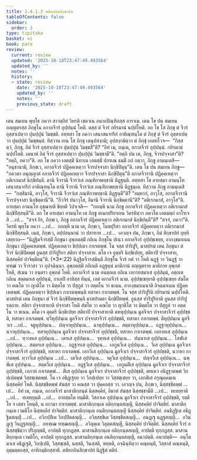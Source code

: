 ```yaml
---
title: 1.4.1.3 ตติยกถินสิกฺขาปท
tableOfContents: false
sidebar:
  order: 3
type: tipitaka
basket: vi
book: para
review:
  current: review
  updated: '2025-10-18T23:47:49.493564'
  updated_by: ''
  notes: ''
  history:
  - state: review
    date: '2025-10-18T23:47:49.493564'
    updated_by: ''
    notes: ''
    previous_state: draft
---
```



<DynamicBreadcrumb />


<ReviewStatus review={frontmatter.review} showDetails={true} />

<HypothesisAnnotation frontmatter={frontmatter} />

<Division number="497" book="para" e="ch" v="1" p="303">

<Paragraph number="1921" book="para">
เตน สมเยน พุทฺโธ ภควา สาวตฺถิยํ วิหรติ เชตวเน อนาถปิณฺฑิกสฺส อาราเม. เตน โข ปน สมเยน อญฺญตรสฺส ภิกฺขุโน อกาลจีวรํ อุปฺปนฺนํ โหติ. ตสฺส ตํ จีวรํ กยิรมานํ นปฺปโหติ. อถ โข โส ภิกฺขุ ตํ จีวรํ อุสฺสาเปตฺวา ปุนปฺปุนํ วิมชฺชติ. อทฺทสา โข ภควา เสนาสนจาริกํ อาหิณฺฑนฺโต ตํ ภิกฺขุํ ตํ จีวรํ อุสฺสาเปตฺวา ปุนปฺปุนํ วิมชฺชนฺตํ. ทิสฺวาน เยน โส ภิกฺขุ เตนุปสงฺกมิ; อุปสงฺกมิตฺวา ตํ ภิกฺขุํ เอตทโวจ—  “กิสฺส ตฺวํ, ภิกฺขุ, อิมํ จีวรํ อุสฺสาเปตฺวา ปุนปฺปุนํ วิมชฺชสี”ติ? “อิทํ เม, ภนฺเต, อกาลจีวรํ อุปฺปนฺนํ. กยิรมานํ นปฺปโหติ. เตนาหํ อิมํ จีวรํ อุสฺสาเปตฺวา ปุนปฺปุนํ วิมชฺชามี”ติ. “อตฺถิ ปน เต, ภิกฺขุ, จีวรปจฺจาสา”ติ? “อตฺถิ, ภควา”ติ. อถ โข ภควา เอตสฺมิํ นิทาเน เอตสฺมิํ ปกรเณ ธมฺมิํ กถํ กตฺวา, ภิกฺขู อามนฺเตสิ—  “อนุชานามิ, ภิกฺขเว, อกาลจีวรํ ปฏิคฺคเหตฺวา จีวรปจฺจาสา นิกฺขิปิตุนฺ”ติ.
</Paragraph>

</Division>
<Division number="498" book="para" e="ch" v="1" p="303">

<Paragraph number="1922" book="para">
เตน โข ปน สมเยน ภิกฺขู—  “ภควตา อนุญฺญาตํ อกาลจีวรํ ปฏิคฺคเหตฺวา จีวรปจฺจาสา นิกฺขิปิตุนฺ”ติ อกาลจีวรานิ ปฏิคฺคเหตฺวา อติเรกมาสํ นิกฺขิปนฺติ. ตานิ จีวรานิ จีวรวํเส ภณฺฑิกาพทฺธานิ ติฏฺฐนฺติ. อทฺทสา โข อายสฺมา อานนฺโท เสนาสนจาริกํ อาหิณฺฑนฺโต ตานิ จีวรานิ จีวรวํเส ภณฺฑิกาพทฺธานิ ติฏฺฐนฺเต. ทิสฺวาน ภิกฺขู อามนฺเตสิ—  “กสฺสิมานิ, อาวุโส, จีวรานิ จีวรวํเส ภณฺฑิกาพทฺธานิ ติฏฺฐนฺตี”ติ? “อมฺหากํ, อาวุโส, อกาลจีวรานิ จีวรปจฺจาสา นิกฺขิตฺตานี”ติ. “กีวจิรํ ปนาวุโส, อิมานิ จีวรานิ นิกฺขิตฺตานี”ติ? “อติเรกมาสํ, อาวุโส”ติ. อายสฺมา อานนฺโท อุชฺฌายติ ขิยฺยติ วิปาเจติ—  “กถญฺหิ นาม ภิกฺขู อกาลจีวรํ ปฏิคฺคเหตฺวา อติเรกมาสํ นิกฺขิปิสฺสนฺตี”ติ.
</Paragraph>

<Paragraph number="1923" book="para">
อถ โข อายสฺมา อานนฺโท เต ภิกฺขู อเนกปริยาเยน วิครหิตฺวา ภควโต เอตมตฺถํ อาโรเจสิ …เป…  “สจฺจํ กิร, ภิกฺขเว, ภิกฺขู อกาลจีวรํ ปฏิคฺคเหตฺวา อติเรกมาสํ นิกฺขิปนฺตี”ติ? “สจฺจํ, ภควา”ติ. วิครหิ พุทฺโธ ภควา …เป…  กถญฺหิ นาม เต, ภิกฺขเว, โมฆปุริสา อกาลจีวรํ ปฏิคฺคเหตฺวา อติเรกมาสํ นิกฺขิปิสฺสนฺติ. เนตํ, ภิกฺขเว, อปฺปสนฺนานํ วา ปสาทาย …เป…  เอวญฺจ ปน, ภิกฺขเว, อิมํ สิกฺขาปทํ อุทฺทิเสยฺยาถ—
</Paragraph>

</Division>
<Division number="499" book="para" e="ch" v="1" p="304">

<Paragraph number="1924" book="para">
<Emphasis>“นิฏฺฐิตจีวรสฺมิํ ภิกฺขุนา อุพฺภตสฺมิํ กถิเน ภิกฺขุโน ปเนว อกาลจีวรํ อุปฺปชฺเชยฺย, อากงฺขมาเนน ภิกฺขุนา ปฏิคฺคเหตพฺพํ. ปฏิคฺคเหตฺวา ขิปฺปเมว กาเรตพฺพํ. โน จสฺส ปาริปูริ, มาสปรมํ เตน ภิกฺขุนา ตํ จีวรํ นิกฺขิปิตพฺพํ อูนสฺส ปาริปูริยา สติยา ปจฺจาสาย. ตโต เจ อุตฺตริ นิกฺขิเปยฺย, สติยาปิ ปจฺจาสาย, นิสฺสคฺคิยํ ปาจิตฺติยนฺ”</Emphasis>ติ. (*3*:<Emphasis>22</Emphasis>)
</Paragraph>

</Division>
<Division number="500" book="para" e="ch" v="1" p="304">

<Paragraph number="1925" book="para">
<Emphasis>นิฏฺฐิตจีวรสฺมินฺ</Emphasis>ติ ภิกฺขุโน จีวรํ กตํ วา โหติ นฏฺฐํ วา วินฏฺฐํ วา ทฑฺฒํ วา จีวราสา วา อุปจฺฉินฺนา.
</Paragraph>

<Paragraph number="1926" book="para">
<Emphasis>อุพฺภตสฺมิํ กถิเน</Emphasis>ติ อฏฺฐนฺนํ มาติกานํ อญฺญตราย มาติกาย อุพฺภตํ โหติ, สํเฆน วา อนฺตรา อุพฺภตํ โหติ.
</Paragraph>

<Paragraph number="1927" book="para">
<Emphasis>อกาลจีวรํ</Emphasis> นาม อนตฺถเต กถิเน เอกาทสมาเส อุปฺปนฺนํ, อตฺถเต กถิเน สตฺตมาเส อุปฺปนฺนํ, กาเลปิ อาทิสฺส ทินฺนํ, เอตํ อกาลจีวรํ นาม.
</Paragraph>

<Paragraph number="1928" book="para">
<Emphasis>อุปฺปชฺเชยฺยา</Emphasis>ติ อุปฺปชฺเชยฺย สํฆโต วา คณโต วา ญาติโต วา มิตฺตโต วา ปํสุกูลํ วา อตฺตโน วา ธเนน.
</Paragraph>

<Paragraph number="1929" book="para">
<Emphasis>อากงฺขมาเนนา</Emphasis>ติ อิจฺฉมาเนน ปฏิคฺคเหตพฺพํ.
</Paragraph>

<Paragraph number="1930" book="para">
<Emphasis>ปฏิคฺคเหตฺวา ขิปฺปเมว กาเรตพฺพนฺ</Emphasis>ติ ทสาหา กาเรตพฺพํ.
</Paragraph>

<Paragraph number="1931" book="para">
<Emphasis>โน จสฺส ปาริปูรี</Emphasis>ติ กยิรมานํ นปฺปโหติ.
</Paragraph>

<Paragraph number="1932" book="para">
<Emphasis>มาสปรมํ เตน ภิกฺขุนา ตํ จีวรํ นิกฺขิปิตพฺพนฺ</Emphasis>ติ มาสปรมตา นิกฺขิปิตพฺพํ.
</Paragraph>

<Paragraph number="1933" book="para">
<Emphasis>อูนสฺส ปาริปูริยา</Emphasis>ติ อูนสฺส ปาริปูรตฺถาย.
</Paragraph>

<Paragraph number="1934" book="para">
<Emphasis>สติยา ปจฺจาสายา</Emphasis>ติ ปจฺจาสา โหติ สํฆโต วา คณโต วา ญาติโต วา มิตฺตโต วา ปํสุกูลํ วา อตฺตโน วา ธเนน.
</Paragraph>

<Paragraph number="1935" book="para">
<Emphasis>ตโต เจ อุตฺตริ นิกฺขิเปยฺย สติยาปิ ปจฺจาสายา</Emphasis>ติ ตทหุปฺปนฺเน มูลจีวเร ปจฺจาสาจีวรํ อุปฺปชฺชติ, ทสาหา กาเรตพฺพํ. ทฺวีหุปฺปนฺเน มูลจีวเร ปจฺจาสาจีวรํ อุปฺปชฺชติ, ทสาหา กาเรตพฺพํ. ตีหุปฺปนฺเน มูลจีวเร …เป…  จตูหุปฺปนฺเน…  ปญฺจาหุปฺปนฺเน…  ฉาหุปฺปนฺเน…  สตฺตาหุปฺปนฺเน…  อฏฺฐาหุปฺปนฺเน…  นวาหุปฺปนฺเน…  ทสาหุปฺปนฺเน มูลจีวเร ปจฺจาสาจีวรํ อุปฺปชฺชติ, ทสาหา กาเรตพฺพํ. เอกาทเส อุปฺปนฺเน …เป…  ทฺวาทเส อุปฺปนฺเน…  เตรเส อุปฺปนฺเน…  จุทฺทเส อุปฺปนฺเน…  ปนฺนรเส อุปฺปนฺเน…  โสฬเส อุปฺปนฺเน…  สตฺตรเส อุปฺปนฺเน…  อฏฺฐารเส อุปฺปนฺเน…  เอกูนวีเส อุปฺปนฺเน…  วีเส อุปฺปนฺเน มูลจีวเร ปจฺจาสาจีวรํ อุปฺปชฺชติ, ทสาหา กาเรตพฺพํ. เอกวีเส อุปฺปนฺเน มูลจีวเร ปจฺจาสาจีวรํ อุปฺปชฺชติ, นวาหา กาเรตพฺพํ. ทฺวาวีเส อุปฺปนฺเน …เป…  เตวีเส อุปฺปนฺเน…  จตุวีเส อุปฺปนฺเน…  ปญฺจวีเส อุปฺปนฺเน…  ฉพฺพีเส อุปฺปนฺเน…  สตฺตวีเส อุปฺปนฺเน…  อฏฺฐวีเส อุปฺปนฺเน…  เอกูนติํเส อุปฺปนฺเน มูลจีวเร ปจฺจาสาจีวรํ อุปฺปชฺชติ, เอกาหํ กาเรตพฺพํ…  ติํเส อุปฺปนฺเน มูลจีวเร ปจฺจาสาจีวรํ อุปฺปชฺชติ, ตทเหว อธิฏฺฐาตพฺพํ วิกปฺเปตพฺพํ วิสฺสชฺเชตพฺพํ. โน เจ อธิฏฺเฐยฺย วา วิกปฺเปยฺย วา วิสฺสชฺเชยฺย วา, เอกติํเส อรุณุคฺคมเน นิสฺสคฺคิยํ โหติ. นิสฺสชฺชิตพฺพํ สํฆสฺส วา คณสฺส วา ปุคฺคลสฺส วา. เอวญฺจ ปน, ภิกฺขเว, นิสฺสชฺชิตพฺพํ …เป…  อิทํ เม, ภนฺเต, อกาลจีวรํ มาสาติกฺกนฺตํ นิสฺสคฺคิยํ, อิมาหํ สํฆสฺส นิสฺสชฺชามีติ …เป…  ทเทยฺยาติ …เป…  ทเทยฺยุนฺติ …เป…  อายสฺมโต ทมฺมีติ.
</Paragraph>

<Paragraph number="1936" book="para">
วิสภาเค อุปฺปนฺเน มูลจีวเร ปจฺจาสาจีวรํ อุปฺปชฺชติ, รตฺติโย จ เสสา โหนฺติ, น อกามา กาเรตพฺพํ.
</Paragraph>

</Division>
<Division number="501" book="para" e="ch" v="1" p="305">

<Paragraph number="1937" book="para">
มาสาติกฺกนฺเต อติกฺกนฺตสญฺญี, นิสฺสคฺคิยํ ปาจิตฺติยํ. มาสาติกฺกนฺเต เวมติโก นิสฺสคฺคิยํ ปาจิตฺติยํ. มาสาติกฺกนฺเต อนติกฺกนฺตสญฺญี นิสฺสคฺคิยํ ปาจิตฺติยํ. อนธิฏฺฐิเต อธิฏฺฐิตสญฺญี …เป…  อวิกปฺปิเต วิกปฺปิตสญฺญี…  อวิสฺสชฺชิเต วิสฺสชฺชิตสญฺญี…  อนฏฺเฐ นฏฺฐสญฺญี…  อวินฏฺเฐ วินฏฺฐสญฺญี…  อทฑฺเฒ ทฑฺฒสญฺญี…  อวิลุตฺเต วิลุตฺตสญฺญี, นิสฺสคฺคิยํ ปาจิตฺติยํ.
</Paragraph>

<Paragraph number="1938" book="para">
นิสฺสคฺคิยํ จีวรํ อนิสฺสชฺชิตฺวา ปริภุญฺชติ, อาปตฺติ ทุกฺกฏสฺส. มาสานติกฺกนฺเต อติกฺกนฺตสญฺญี, อาปตฺติ ทุกฺกฏสฺส. มาสานติกฺกนฺเต เวมติโก, อาปตฺติ ทุกฺกฏสฺส. มาสานติกฺกนฺเต อนติกฺกนฺตสญฺญี, อนาปตฺติ.
</Paragraph>

</Division>
<Division number="502" book="para" e="ch" v="1" p="305">

<Paragraph number="1939" book="para">
อนาปตฺติ—  อนฺโตมาเส อธิฏฺเฐติ, วิกปฺเปติ, วิสฺสชฺเชติ, นสฺสติ, วินสฺสติ, ฑยฺหติ, อจฺฉินฺทิตฺวา คณฺหนฺติ, วิสฺสาสํ คณฺหนฺติ, อุมฺมตฺตกสฺส, อาทิกมฺมิกสฺสาติ.

</Paragraph>
</Division>

<Paragraph number="1940" type="center" book="para">
ตติยกถินสิกฺขาปทํ นิฏฺฐิตํ ตติยํ.
</Paragraph>